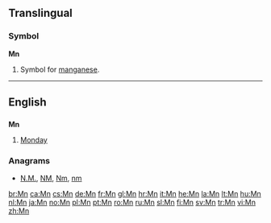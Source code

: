 {{also|.mn|MN|mn|mN}}
==Translingual==

===Symbol===
'''Mn'''

# {{element symbol}} Symbol for [[manganese]].

----

==English==

==={{abbreviation-old}}===
'''Mn'''

# [[Monday]]

===Anagrams===
* [[N.M.#English|N.M.]], [[NM#English|NM]], [[Nm#English|Nm]], [[nm#English|nm]]

[[br:Mn]]
[[ca:Mn]]
[[cs:Mn]]
[[de:Mn]]
[[fr:Mn]]
[[gl:Mn]]
[[hr:Mn]]
[[it:Mn]]
[[he:Mn]]
[[la:Mn]]
[[lt:Mn]]
[[hu:Mn]]
[[nl:Mn]]
[[ja:Mn]]
[[no:Mn]]
[[pl:Mn]]
[[pt:Mn]]
[[ro:Mn]]
[[ru:Mn]]
[[sl:Mn]]
[[fi:Mn]]
[[sv:Mn]]
[[tr:Mn]]
[[vi:Mn]]
[[zh:Mn]]